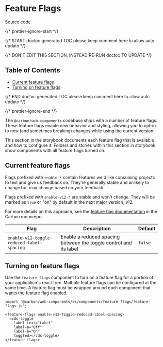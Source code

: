 
<Meta title="Introduction/Feature Flags" />


# Feature Flags

[Source code](https://github.com/carbon-design-system/carbon/tree/main/packages/web-components/src/components/feature-flags)

{/* prettier-ignore-start */}

{/* START doctoc generated TOC please keep comment here to allow auto update */}

{/* DON'T EDIT THIS SECTION, INSTEAD RE-RUN doctoc TO UPDATE */}

## Table of Contents

* [Current feature flags](#current-feature-flags)
* [Turning on feature flags](#turning-on-feature-flags)

{/* END doctoc generated TOC please keep comment here to allow auto update */}

{/* prettier-ignore-end */}

The `@carbon/web-components` codebase ships with a number of feature flags. These feature
flags enable new behavior and styling, allowing you to opt-in to new (and
sometimes breaking) changes while using the current version.

This section in the storybook documents each feature flag that is available and
how to configure it. Folders and stories within this section in storybook show
components with all feature flags turned on.

## Current feature flags

Flags prefixed with `enable-*` contain features we'd like consuming projects to
test and give us feedback on. They're generally stable and unlikely to change
but may change based on your feedback.

Flags prefixed with `enable-v12-*` are stable and won't change. They will be
marked as `true` or "on" by default in the next major version, v12.

For more details on this approach, see the
[feature flag documentation](https://github.com/carbon-design-system/carbon/blob/main/docs/experimental-code.md)
in the Carbon monorepo.

| Flag                                               | Description                                                                          | Default |
| -------------------------------------------------- | ------------------------------------------------------------------------------------ | ------- |
| `enable-v12-toggle-reduced-label-spacing`          | Enable a reduced spacing between the toggle control and its label                    | `false` |


## Turning on feature flags

Use the `feature-flags` component to turn on a feature flag for a portion of your
application's react tree. Multiple feature flags can be configured at the same
time. A feature flag must be wrapped around each component that wants the feature flag enabled.

```
import '@carbon/web-components/es/components/feature-flags/feature-flags.js';

<feature-flags enable-v12-toggle-reduced-label-spacing>
  <cds-toggle
    label-text="Label"
    label-a="Off"
    label-b="On"
    toggled></cds-toggle>
</feature-flags>
```
